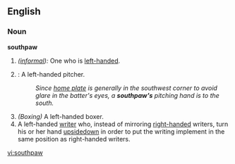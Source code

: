 ==English==

===Noun===
'''southpaw'''

# ''([[informal]]):'' One who is [[left-handed]].
# {{baseball}}: A left-handed pitcher.
#: ''Since [[home plate]] is generally in the southwest corner to avoid glare in the batter's eyes, a '''southpaw's''' pitching hand is to the south.''
# ''(Boxing)'' A left-handed boxer.
# A left-handed [[write]]r who, instead of mirroring [[right-handed]] writers, turn his or her hand [[upsidedown]] in order to put the writing implement in the same position as right-handed writers.

[[vi:southpaw]]